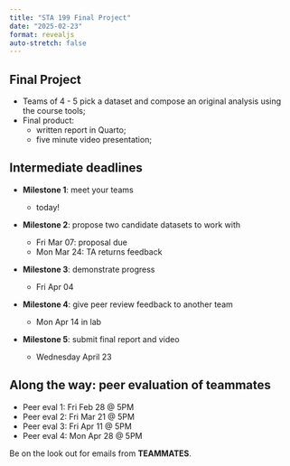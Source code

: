 ```yaml
---
title: "STA 199 Final Project"
date: "2025-02-23"
format: revealjs
auto-stretch: false
---
```


## Final Project

::: incremental
- Teams of 4 - 5 pick a dataset and compose an original analysis using the course tools;
- Final product:
  - written report in Quarto;
  - five minute video presentation;
:::

## Intermediate deadlines {.scrollable .medium}

::: incremental
- **Milestone 1**: meet your teams

    - today!
    
- **Milestone 2**: propose two candidate datasets to work with

    - Fri Mar 07: proposal due
    - Mon Mar 24: TA returns feedback

- **Milestone 3**: demonstrate progress

    - Fri Apr 04

- **Milestone 4**: give peer review feedback to another team

    - Mon Apr 14 in lab

- **Milestone 5**: submit final report and video

    - Wednesday April 23
:::

## Along the way: peer evaluation of teammates

- Peer eval 1: Fri Feb 28 @ 5PM
- Peer eval 2: Fri Mar 21 @ 5PM
- Peer eval 3: Fri Apr 11 @ 5PM
- Peer eval 4: Mon Apr 28 @ 5PM

::: callout-note
Be on the look out for emails from **TEAMMATES**.
:::
